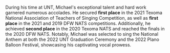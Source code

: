   During his time at UNT, Michael's exceptional talent and hard work garnered numerous accolades. He secured **first place** in the 2021 Texoma National Association of Teachers of Singing Competition, as well as **first place** in the 2021 and 2019 DFW NATS competitions. Additionally, he achieved **second place** in the 2020 Texoma NATS and reached the finals in the 2020 DFW NATS. Notably, Michael was selected to sing the National Anthem at both the 2022 UNT Graduation Ceremony and the 2022 Plano Balloon Festival, showcasing his captivating vocal prowess.
